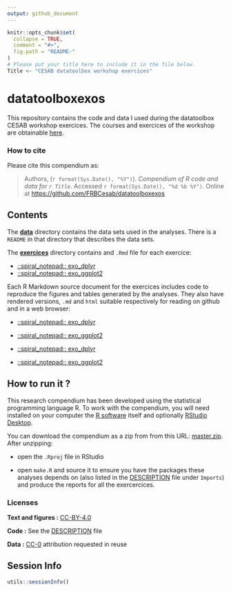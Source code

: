 ```yaml
---
output: github_document
---
```


<!-- README.md is generated from README.Rmd. Please edit that file -->

```r
knitr::opts_chunk$set(
  collapse = TRUE,
  comment = "#>",
  fig.path = "README-"
)
# Please put your title here to include it in the file below.
Title <- "CESAB datatoolbox workshop exercices"
```

# datatoolboxexos

This repository contains the code and data I used during the datatoolbox CESAB workshop exercices. The courses and exercices of the workshop are obtainable [here](https://github.com/FRBCesab/datatoolbox).

### How to cite

Please cite this compendium as:

> Authors, (`r format(Sys.Date(), "%Y")`). _Compendium of R code and data for `r Title`_. Accessed `r format(Sys.Date(), "%d %b %Y")`. Online at [https://github.com/FRBCesab/datatoolboxexos](https://github.com/FRBCesab/datatoolboxexos)

## Contents

The [**data**](data/) directory contains the data sets used in the analyses. There is a `README` in that directory that describes the data sets.


The [**exercices**](exercices/) directory contains and `.Rmd` file for each exercice:

  - [::spiral\_notepad:: exo_dplyr](/exercices/exo_dplyr.Rmd)
  - [::spiral\_notepad:: exo_ggplot2](/exercices/exo_ggplot2.Rmd)
  
Each R Markdown source document for the exercices includes code to reproduce the figures and tables generated by the analyses. They also have rendered versions, `.md` and `html` suitable respectively for reading on github and in a web browser:

  - [::spiral\_notepad:: exo_dplyr](/exercices/exo_dplyr.md)
  - [::spiral\_notepad:: exo_ggplot2](/exercices/exo_ggplot2.md)

  - [::spiral\_notepad:: exo_dplyr](/exercices/exo_dplyr.html)
  - [::spiral\_notepad:: exo_ggplot2](/exercices/exo_ggplot2.html)

## How to run it ?

This research compendium has been developed using the statistical programming
language R. To work with the compendium, you will need
installed on your computer the [R software](https://cloud.r-project.org/)
itself and optionally [RStudio Desktop](https://rstudio.com/products/rstudio/download/).

You can download the compendium as a zip from from this URL:
[master.zip](/archive/master.zip). After unzipping:

- open the `.Rproj` file in RStudio

- open `make.R` and source it to ensure you have the packages these analyses depends on (also listed in the [DESCRIPTION](/DESCRIPTION) file under `Imports`) and produce the reports for all the exercercices.

### Licenses

**Text and figures :**  [CC-BY-4.0](http://creativecommons.org/licenses/by/4.0/)

**Code :** See the [DESCRIPTION](DESCRIPTION) file

**Data :** [CC-0](http://creativecommons.org/publicdomain/zero/1.0/) attribution requested in reuse

## Session Info

```r
utils::sessionInfo()
```
